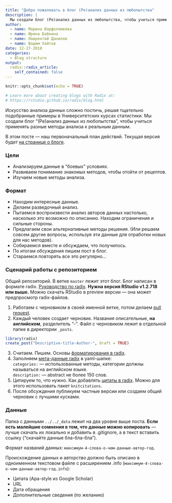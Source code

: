```yaml
---
title: "Добро пожаловать в блог (Ре)анализ данных из любопытства"
description: |
  Мы создали блог (Ре)анализ данных из любопытства, чтобы учиться применять разные методы анализа к реальным данным.
author:
  - name: Марина Варфоломеева
  - name: Ирина Бабкина
  - name: Лаврентий Данилов
  - name: Вадим Хайтов 
date: 12-27-2018
categories:
  - Blog structure
output:
  radix::radix_article:
    self_contained: false
---
```


```r
knitr::opts_chunk$set(echo = TRUE)

# Learn more about creating blogs with Radix at:
# https://rstudio.github.io/radix/blog.html

```

Искусство анализа данных сложно постичь, решая тщательно подобранные примеры в Университетских курсах статистики. Мы создали блог "(Ре)анализ данных из любопытства", чтобы учиться применять разные методы анализа к реальным данным.

В этом посте --- наш первоначальный план действий. Текущая версия будет [на странице о блоге](../../about.html).

### Цели

- Анализируем данные в "боевых" условиях. 
- Развиваем понимание знакомых методов, чтобы отойти от рецептов.
- Изучаем новые методы анализа.

### Формат

- Находим интересные данные.
- Делаем разведочный анализ.
- Пытаемся воспроизвести анализ авторов данных настолько, насколько это возможно по описанию. Находим ограничения и сильные стороны.
- Предлагаем свои альтернативные методы решения. (Или решаем совсем другие вопросы, используя эти данные для отработки новых для нас методов).
- Собираемся вместе и обсуждаем, что получилось.
- По итогам обсуждения пишем пост в блог.
- Стараемся повторять все это регулярно...

### Сценарий работы с репозиторием

Общий репозиторий. В ветке `master` лежит этот блог. Блог написан в формате radix. [Руководство по radix](https://rstudio.github.io/radix/blog.html). **Нужна версия RStudio v1.2.718 или выше.** Можно скачать RStudio в preview версии --- она может предпросмотр radix-файлов.

1. Работаем с черновиком в своей именной ветке, потом делаем [pull request](https://help.github.com/articles/about-pull-requests/).
2. Каждый человек создает черновик. Названия описательные, **на английском**, разделитель "-". Файл с черновиком лежит в отдельной папке в директории `_posts`.

```r
library(radix)
create_post("Descriptive-title-Author-", draft = TRUE)
```

3. Считаем. Пишем. Основы [форматирования в radix](https://rstudio.github.io/radix/basics.html).
4. Заполняем [мета-данные radix](https://rstudio.github.io/radix/metadata.html) в yaml-шапке:  
`categories:` --- использованные методы, категории должны называться на английском языке.   
`description:` --- abstract не более 150 слов.  
6. Цитируем то, что нужно. Как добавлять [цитаты в radix](https://rstudio.github.io/radix/citations.html). Можно для этого использовать пакет `knitcitations`.
7. После обсуждения публикуем частные версии или создаем общий черновик с лучшими кусками.

### Данные

Папка с данными `../../_data` лежит на два уровня выше поста. **Если есть малейшие сомнения в том, что данные можно копировать** --- лучше скачать их локально и добавить в .gitignore, а в текст вставить ссылку ("скачайте данные бла-бла-бла").

Формат названий данных: `максимум-4-слова-о-чем-данные-автор-год`.

Происхождение данных и авторство должно быть описано в одноименном текстовом файле с расширением .info (`максимум-4-слова-о-чем-данные-автор-год.info`):

- Цитата (Apa-style из Google Scholar)
- URL
- Дата обращения
- Дополнительные сведения (по желанию)

